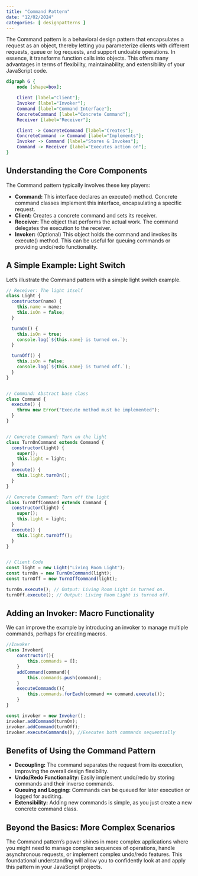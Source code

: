 ```yaml
---
title: "Command Pattern"
date: "12/02/2024"
categories: [ designpatterns ]
---
```


The Command pattern is a behavioral design pattern that encapsulates a request as an object, thereby letting you parameterize clients with different requests, queue or log requests, and support undoable operations.  In essence, it transforms function calls into objects. This offers many advantages in terms of flexibility, maintainability, and extensibility of your JavaScript code.

```dot
digraph G {
    node [shape=box];

    Client [label="Client"];
    Invoker [label="Invoker"];
    Command [label="Command Interface"];
    ConcreteCommand [label="Concrete Command"];
    Receiver [label="Receiver"];

    Client -> ConcreteCommand [label="Creates"];
    ConcreteCommand -> Command [label="Implements"];
    Invoker -> Command [label="Stores & Invokes"];
    Command -> Receiver [label="Executes action on"];
}
```


## Understanding the Core Components

The Command pattern typically involves these key players:

* **Command:** This interface declares an execute() method.  Concrete command classes implement this interface, encapsulating a specific request.
* **Client:**  Creates a concrete command and sets its receiver.
* **Receiver:**  The object that performs the actual work.  The command delegates the execution to the receiver.
* **Invoker:** (Optional)  This object holds the command and invokes its execute() method. This can be useful for queuing commands or providing undo/redo functionality.

## A Simple Example: Light Switch

Let's illustrate the Command pattern with a simple light switch example.

```javascript
// Receiver: The light itself
class Light {
  constructor(name) {
    this.name = name;
    this.isOn = false;
  }

  turnOn() {
    this.isOn = true;
    console.log(`${this.name} is turned on.`);
  }

  turnOff() {
    this.isOn = false;
    console.log(`${this.name} is turned off.`);
  }
}


// Command: Abstract base class
class Command {
  execute() {
    throw new Error("Execute method must be implemented");
  }
}


// Concrete Command: Turn on the light
class TurnOnCommand extends Command {
  constructor(light) {
    super();
    this.light = light;
  }
  execute() {
    this.light.turnOn();
  }
}

// Concrete Command: Turn off the light
class TurnOffCommand extends Command {
  constructor(light) {
    super();
    this.light = light;
  }
  execute() {
    this.light.turnOff();
  }
}


// Client Code
const light = new Light("Living Room Light");
const turnOn = new TurnOnCommand(light);
const turnOff = new TurnOffCommand(light);

turnOn.execute(); // Output: Living Room Light is turned on.
turnOff.execute(); // Output: Living Room Light is turned off.
```

## Adding an Invoker:  Macro Functionality

We can improve the example by introducing an invoker to manage multiple commands, perhaps for creating macros.

```javascript
//Invoker
class Invoker{
    constructor(){
        this.commands = [];
    }
    addCommand(command){
        this.commands.push(command);
    }
    executeCommands(){
        this.commands.forEach(command => command.execute());
    }
}

const invoker = new Invoker();
invoker.addCommand(turnOn);
invoker.addCommand(turnOff);
invoker.executeCommands(); //Executes both commands sequentially

```


## Benefits of Using the Command Pattern

* **Decoupling:** The command separates the request from its execution, improving the overall design flexibility.
* **Undo/Redo Functionality:**  Easily implement undo/redo by storing commands and their inverse commands.
* **Queuing and Logging:**  Commands can be queued for later execution or logged for auditing.
* **Extensibility:** Adding new commands is simple, as you just create a new concrete command class.


##  Beyond the Basics:  More Complex Scenarios

The Command pattern's power shines in more complex applications where you might need to manage complex sequences of operations, handle asynchronous requests, or implement complex undo/redo features.  This foundational understanding will allow you to confidently look at and apply this pattern in your JavaScript projects.

